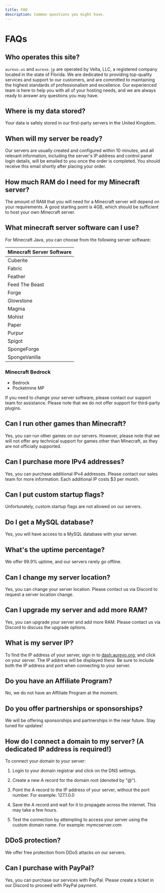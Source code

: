 ```yaml
---
title: FAQ
description: Common questions you might have.
---
```


# FAQs

## Who operates this site?

`aurevo.us` and `aurevo.jp` are operated by Velta, LLC, a registered company located in the state of Florida. We are dedicated to providing top-quality services and support to our customers, and are committed to maintaining the highest standards of professionalism and excellence. Our experienced team is here to help you with all of your hosting needs, and we are always ready to answer any questions you may have.

## Where is my data stored?

Your data is safely stored in our first-party servers in the United Kingdom.

## When will my server be ready?

Our servers are usually created and configured within 10 minutes, and all relevant information, including the server's IP address and control panel login details, will be emailed to you once the order is completed. You should receive this email shortly after placing your order.

## How much RAM do I need for my Minecraft server?

The amount of RAM that you will need for a Minecraft server will depend on your requirements. A good starting point is 4GB, which should be sufficient to host your own Minecraft server.

## What minecraft server software can I use?

For Minecraft Java, you can choose from the following server software:


| Minecraft Server Software |
|--------------------------|
| Cuberite                 |
| Fabric                   |
| Feather                  |
| Feed The Beast           |
| Forge                    |
| Glowstone                |
| Magma                    |
| Mohist                   |
| Paper                    |
| Purpur                   |
| Spigot                   |
| SpongeForge              |
| SpongeVanilla            |


### Minecraft Bedrock

- Bedrock
- Pocketmine MP

If you need to change your server software, please contact our support team for assistance. Please note that we do not offer support for third-party plugins.

## Can I run other games than Minecraft?

Yes, you can run other games on our servers. However, please note that we will not offer any technical support for games other than Minecraft, as they are not officially supported.

## Can I purchase more IPv4 addresses?

Yes, you can purchase additional IPv4 addresses. Please contact our sales team for more information. Each additional IP costs $3 per month.

## Can I put custom startup flags?

Unfortunately, custom startup flags are not allowed on our servers.

## Do I get a MySQL database?

Yes, you will have access to a MySQL database with your server.

## What's the uptime percentage?

We offer 99.9% uptime, and our servers rarely go offline.

## Can I change my server location?

Yes, you can change your server location. Please contact us via Discord to request a server location change.

## Can I upgrade my server and add more RAM?

Yes, you can upgrade your server and add more RAM. Please contact us via Discord to discuss the upgrade options.

## What is my server IP?

To find the IP address of your server, sign in to [dash.aurevo.org](https://dash.aurevo.org), and click on your server. The IP address will be displayed there. Be sure to include both the IP address and port when connecting to your server.

## Do you have an Affiliate Program?

No, we do not have an Affiliate Program at the moment.

## Do you offer partnerships or sponsorships?

We will be offering sponsorships and partnerships in the near future. Stay tuned for updates!

## How do I connect a domain to my server? (A dedicated IP address is required!)

To connect your domain to your server:

1. Login to your domain registrar and click on the DNS settings.

2. Create a new A record for the domain root (denoted by "@").

3. Point the A record to the IP address of your server, without the port number. For example: 127.1.0.0

4. Save the A record and wait for it to propagate across the internet. This may take a few hours.

5. Test the connection by attempting to access your server using the custom domain name. For example: mymcserver.com

## DDoS protection?

We offer free protection from DDoS attacks on our servers.

## Can I purchase with PayPal?

Yes, you can purchase our services with PayPal. Please create a ticket in our Discord to proceed with PayPal payment.
